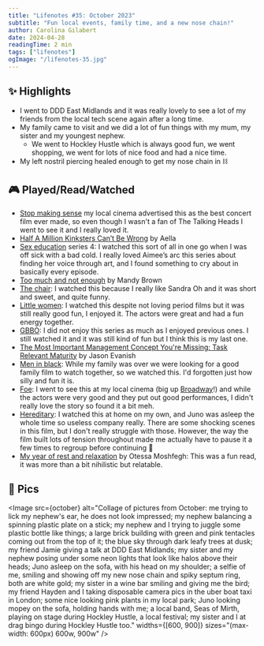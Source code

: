 ```yaml
---
title: "Lifenotes #35: October 2023"
subtitle: "Fun local events, family time, and a new nose chain!"
author: Carolina Gilabert
date: 2024-04-28
readingTime: 2 min
tags: ["lifenotes"]
ogImage: "/lifenotes-35.jpg"
---
```



## ✨ Highlights

- I went to DDD East Midlands and it was really lovely to see a lot of my friends from the local tech scene again after a long time.
- My family came to visit and we did a lot of fun things with my mum, my sister and my youngest nephew.
  - We went to Hockley Hustle which is always good fun, we went shopping, we went for lots of nice food and had a nice time.
- My left nostril piercing healed enough to get my nose chain in ⛓️

## 🎮 Played/Read/Watched

- [Stop making sense](https://imdb.com/title/tt0088178) my local cinema advertised this as the best concert film ever made, so even though I wasn't a fan of The Talking Heads I went to see it and I really loved it.
- [Half A Million Kinksters Can’t Be Wrong](https://asteriskmag.com/issues/04/half-a-million-kinksters-can-t-be-wrong) by Aella
- [Sex education](https://imdb.com/title/tt7767422) series 4: I watched this sort of all in one go when I was off sick with a bad cold. I really loved Aimee’s arc this series about finding her voice through art, and I found something to cry about in basically every episode.
- [Too much and not enough](https://everythingchanges.us/blog/too-much-and-not-enough/) by Mandy Brown
- [The chair](https://imdb.com/title/tt11834150): I watched this because I really like Sandra Oh and it was short and sweet, and quite funny.
- [Little women](https://imdb.com/title/tt3281548): I watched this despite not loving period films but it was still really good fun, I enjoyed it. The actors were great and had a fun energy together.
- [GBBO](https://imdb.com/title/tt21958588): I did not enjoy this series as much as I enjoyed previous ones. I still watched it and it was still kind of fun but I think this is my last one.
- [The Most Important Management Concept You're Missing: Task Relevant Maturity](https://getlighthouse.com/blog/management-concept/) by Jason Evanish
- [Men in black](https://imdb.com/title/tt0119654): While my family was over we were looking for a good family film to watch together, so we watched this. I'd forgotten just how silly and fun it is.
- [Foe](https://imdb.com/title/tt8258502): I went to see this at my local cinema (big up [Broadway](https://broadway.org.uk/)!) and while the actors were very good and they put out good performances, I didn't really love the story so found it a bit meh.
- [Hereditary](https://imdb.com/title/tt7784604): I watched this at home on my own, and Juno was asleep the whole time so useless company really. There are some shocking scenes in this film, but I don't really struggle with those. However, the way the film built lots of tension throughout made me actually have to pause it a few times to regroup before continuing 🫣
- [My year of rest and relaxation](https://uk.bookshop.org/p/books/my-year-of-rest-and-relaxation-ottessa-moshfegh/978286?ean=9781784707422) by Otessa Moshfegh: This was a fun read, it was more than a bit nihilistic but relatable.

## 📸 Pics

<Image
  src={october}
  alt="Collage of pictures from October: me trying to lick my nephew's ear, he does not look impressed; my nephew balancing a spinning plastic plate on a stick; my nephew and I trying to juggle some plastic bottle like things; a large brick building with green and pink tentacles coming out from the top of it; the blue sky through dark leafy trees at dusk; my friend Jamie giving a talk at DDD East Midlands; my sister and my nephew posing under some neon lights that look like halos above their heads; Juno asleep on the sofa, with his head on my shoulder; a selfie of me, smiling and showing off my new nose chain and spiky septum ring, both are white gold; my sister in a wine bar smiling and giving me the bird; my friend Hayden and I taking disposable camera pics in the uber boat taxi in London; some nice looking pink plants in my local park; Juno looking mopey on the sofa, holding hands with me; a local band, Seas of Mirth, playing on stage during Hockley Hustle, a local festival; my sister and I at drag bingo during Hockley Hustle too."
  widths={[600, 900]}
  sizes="(max-width: 600px) 600w, 900w"
/>
